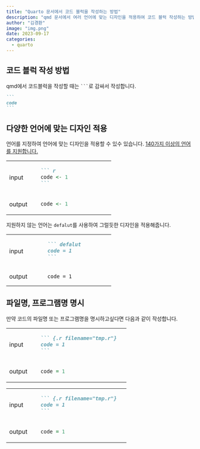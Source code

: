 ```yaml
---
title: "Quarto 문서에서 코드 블럭을 작성하는 방법"
description: "qmd 문서에서 여러 언어에 맞는 디자인을 적용하여 코드 블럭 작성하는 방법"
author: "김경환"
image: "img.png"
date: 2023-09-17
categories:
  - quarto
---
```


## 코드 블럭 작성 방법

qmd에서 코드블럭을 작성할 때는 ```` ``` ````로 감싸서 작성합니다.

```` markdown
```
code
```
````

## 다양한 언어에 맞는 디자인 적용

언어를 지정하여 언어에 맞는 디자인을 적용할 수 있수 있습니다. [140가지 이상의 언어를 지원합니다.](https://github.com/jgm/skylighting/tree/master/skylighting-core/xml)

+----------------+--------------------------------------+
| input          | ```` markdown                        |
|                | ``` r                                |
|                | code <- 1                            |
|                | ```                                  |
|                | ````                                 |
+----------------+--------------------------------------+
| output         | ``` r                                |
|                | code <- 1                            |
|                | ```                                  |
+----------------+--------------------------------------+

지원하지 않는 언어는 `defalut`를 사용하여 그럴듯한 디자인을 적용해줍니다.

+----------------+----------------------------+
| input          | ```` markdown              |
|                | ``` defalut                |
|                | code = 1                   |
|                | ```                        |
|                | ````                       |
+----------------+----------------------------+
| output         | ``` defalut                |
|                | code = 1                   |
|                | ```                        |
+----------------+----------------------------+

## 파일명, 프로그램명 명시

만약 코드의 파일명 또는 프로그램명을 명시하고싶다면 다음과 같이 작성합니다.

+----------------+----------------------------+
| input          | ```` markdown              |
|                | ``` {.r filename="tmp.r"}  |
|                | code = 1                   |
|                | ```                        |
|                | ````                       |
+----------------+----------------------------+
| output         | ``` {.r filename="tmp.r"}  |
|                | code = 1                   |
|                | ```                        |
+----------------+----------------------------+

+----------------+----------------------------+
| input          | ```` markdown              |
|                | ``` {.r filename="tmp.r"}  |
|                | code = 1                   |
|                | ```                        |
|                | ````                       |
+----------------+----------------------------+
| output         | ``` {.r filename="R"}      |
|                | code = 1                   |
|                | ```                        |
+----------------+----------------------------+